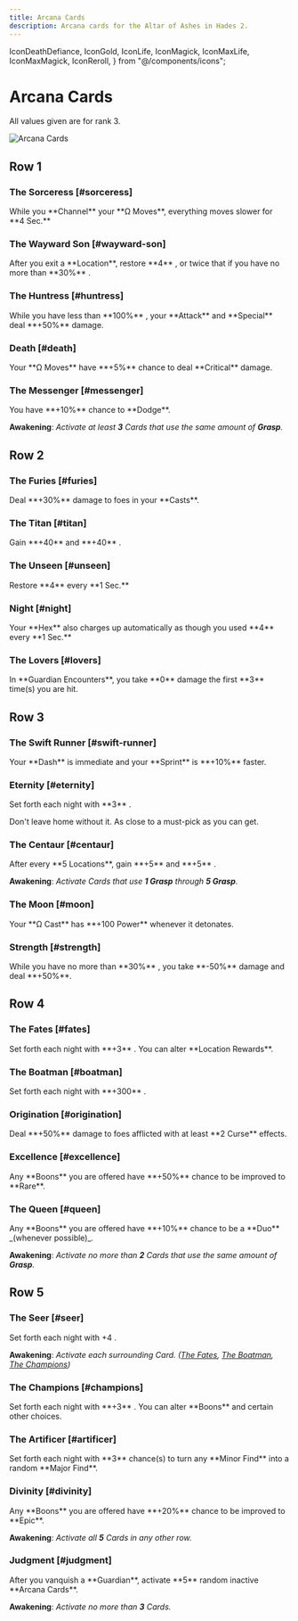 ```yaml
---
title: Arcana Cards
description: Arcana cards for the Altar of Ashes in Hades 2.
---
```



  IconDeathDefiance,
  IconGold,
  IconLife,
  IconMagick,
  IconMaxLife,
  IconMaxMagick,
  IconReroll,
} from "@/components/icons";

# Arcana Cards

<Callout>All values given are for rank 3.</Callout>

![Arcana Cards](/images/arcana/altar.png)

## Row 1

### The Sorceress [#sorceress]

<Arcana data={DbArcana.sorceress}>
  While you **Channel** your **Ω Moves**, everything moves slower for **4 Sec.**
</Arcana>

### The Wayward Son [#wayward-son]

<Arcana data={DbArcana.waywardSon}>
  After you exit a **Location**, restore **4** <IconLife />, or twice that if
  you have no more than **30%** <IconLife />.
</Arcana>

### The Huntress [#huntress]

<Arcana data={DbArcana.huntress}>
  While you have less than **100%** <IconMagick />, your **Attack** and
  **Special** deal **+50%** damage.
</Arcana>

### Death [#death]

<Arcana data={DbArcana.death}>
  Your **Ω Moves** have **+5%** chance to deal **Critical** damage.
</Arcana>

### The Messenger [#messenger]

<Arcana data={DbArcana.messenger}>
You have **+10%** chance to **Dodge**.

**Awakening**: _Activate at least **3** Cards that use the same amount of
**Grasp**._

</Arcana>

## Row 2

### The Furies [#furies]

<Arcana data={DbArcana.furies}>
  Deal **+30%** damage to foes in your **Casts**.
</Arcana>

### The Titan [#titan]

<Arcana data={DbArcana.titan}>
  Gain **+40** <IconMaxLife /> and **+40** <IconMaxMagick />.
</Arcana>

### The Unseen [#unseen]

<Arcana data={DbArcana.unseen}>
  Restore **4** <IconMagick /> every **1 Sec.**
</Arcana>

### Night [#night]

<Arcana data={DbArcana.night}>
  Your **Hex** also charges up automatically as though you used **4**
  <IconMagick /> every **1 Sec.**
</Arcana>

### The Lovers [#lovers]

<Arcana data={DbArcana.lovers}>
  In **Guardian Encounters**, you take **0** damage the first **3** time(s) you
  are hit.
</Arcana>

## Row 3

### The Swift Runner [#swift-runner]

<Arcana data={DbArcana.swiftRunner}>
  Your **Dash** is immediate and your **Sprint** is **+10%** faster.
</Arcana>

### Eternity [#eternity]

<Arcana data={DbArcana.eternity}>
  Set forth each night with **3** <IconDeathDefiance />.
</Arcana>

Don't leave home without it. As close to a must-pick as you can get.

### The Centaur [#centaur]

<Arcana data={DbArcana.centaur}>
After every **5 Locations**, gain **+5** <IconMaxLife /> and **+5** <IconMaxMagick />.

**Awakening**: _Activate Cards that use **1 Grasp** through **5 Grasp**._

</Arcana>

### The Moon [#moon]

<Arcana data={DbArcana.moon}>
  Your **Ω Cast** has **+100 Power** whenever it detonates.
</Arcana>

### Strength [#strength]

<Arcana data={DbArcana.strength}>
  While you have no more than **30%** <IconLife />, you take **-50%** damage and
  deal **+50%**.
</Arcana>

## Row 4

### The Fates [#fates]

<Arcana data={DbArcana.fates}>
  Set forth each night with **+3** <IconReroll />. You can alter **Location
  Rewards**.
</Arcana>

### The Boatman [#boatman]

<Arcana data={DbArcana.boatman}>
  Set forth each night with **+300** <IconGold />.
</Arcana>

### Origination [#origination]

<Arcana data={DbArcana.origination}>
  Deal **+50%** damage to foes afflicted with at least **2 Curse** effects.
</Arcana>

### Excellence [#excellence]

<Arcana data={DbArcana.excellence}>
  Any **Boons** you are offered have **+50%** chance to be improved to
  <TextHighlight type="rare">**Rare**</TextHighlight>.
</Arcana>

### The Queen [#queen]

<Arcana data={DbArcana.queen}>
Any **Boons** you are offered have **+10%** chance to be a <TextHighlight type='duo'>**Duo**</TextHighlight> _(whenever possible)_.

**Awakening**: _Activate no more than **2** Cards that use the same amount of **Grasp**._

</Arcana>

## Row 5

### The Seer [#seer]

<Arcana data={DbArcana.seer}>
  Set forth each night with +4 <IconReroll />.

**Awakening**: _Activate each surrounding Card. ([The Fates](/arcana#the-fates),
[The Boatman](/arcana#the-boatman), [The Champions](/arcana#the-champions))_

</Arcana>

### The Champions [#champions]

<Arcana data={DbArcana.champions}>
  Set forth each night with **+3** <IconReroll />. You can alter **Boons** and
  certain other choices.
</Arcana>

### The Artificer [#artificer]

<Arcana data={DbArcana.artificer}>
  Set forth each night with **3** chance(s) to turn any **Minor Find** into a
  random **Major Find**.
</Arcana>

### Divinity [#divinity]

<Arcana data={DbArcana.divinity}>
  Any **Boons** you are offered have **+20%** chance to be improved to <TextHighlight type='epic'>**Epic**</TextHighlight>.

**Awakening**: _Activate all **5** Cards in any other row._

</Arcana>

### Judgment [#judgment]

<Arcana data={DbArcana.judgment}>
After you vanquish a **Guardian**, activate **5** random inactive **Arcana Cards**.

**Awakening**: _Activate no more than **3** Cards._

</Arcana>
